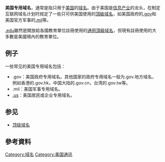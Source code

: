 '''美国专用域名'''，通常是指只用于[[美国|美国]]的[[域名|域名]]。由于美国是[[信息产业|信息产业]]的龙头，在制定互联网域名计划时规定了一些只可供美国使用的[[頂級域名|頂級域名]]，如美国政府的[[.gov|.gov]]和美国官方军事的[[.mil|.mil]]等。

[[.edu|.edu]]雖然是開放給各國教育單位註冊使用的[[通用頂級域名|通用頂級域名]]，但現有註冊使用的大多數是美國境內的教育單位。

==例子==

一些常见的美国专用域名包括：

*.gov：美国政府专用域名。其他国家的政府专用域名一般为.gov.地方域名，例如香港的.gov.hk，中国大陆的.gov.cn，台湾的.gov.tw等。
*.mil：美国军事专用域名。
*[[.us|.us]]：美国居民或企业专用域名。

== 参见 ==
*[[顶级域名|顶级域名]]

== 參考資料 ==
{{reflist}}

[[Category:域名|Category:域名]]
[[Category:美国通讯|Category:美国通讯]]